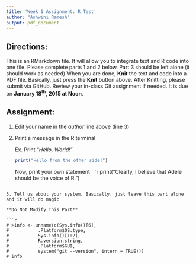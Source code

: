 ```yaml
---
title: 'Week 1 Assignment: R Test'
author: "Ashwini Ramesh"
output: pdf_document
---
```


## Directions:
This is an RMarkdown file.
It will allow you to integrate text and R code into one file.
Please complete parts 1 and 2 below.
Part 3 should be left alone (it should work as needed)
When you are done, **Knit** the text and code into a PDF file.
Basically, just press the **Knit** button above.
After Knitting, please submit via GitHub. 
Review your in-class Git assignment if needed.
It is due on **January 18^th^, 2015 at Noon**.  

## Assignment:

1. Edit your name in the *author* line above (line 3)

2. Print a message in the R terminal

    Ex. Print "*Hello, World!*"
```r
print("Hello from the other side!")
```

    Now, print your own statement
```r
print("Clearly, I believe that Adele should be the voice of R.")

```

3. Tell us about your system. Basically, just leave this part alone and it will do magic

**Do Not Modify This Part**

```r
# >info <- unname(c(Sys.info()[6],
#           .Platform$OS.type,
#           Sys.info()[1:2],
#           R.version.string,
#           .Platform$GUI,
#           system("git --version", intern = TRUE)))
# info
```

